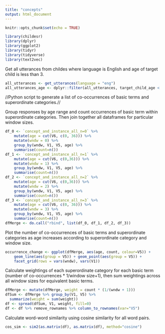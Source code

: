 ```yaml
---
title: "concepts"
output: html_document
---
```


```r
knitr::opts_chunk$set(echo = TRUE)
```

```r
library(childesr)
library(dplyr)
library(ggplot2)
library(tidyr)
library(tidyverse)
library(text2vec)
```

Get all utterances from childes where language is English and age of target child is less than 3.
```r
all_utterances <- get_utterances(language = "eng")
all_utterances_age <- dplyr::filter(all_utterances, target_child_age < 36)
```

//Python script to generate a list of co-occurrences of basic terms and superordinate categories.//

Group responses by age range and count occurrences of basic term within superordinate categories. Then join together all dataframes for particular window sizes. 
```r
df_0 <- `concept_and_instance_all_n=0` %>%
    mutate(age = cut(V6, c(0, 36))) %>% 
    mutate(wndw = 0) %>%
    group_by(wndw, V1, V5, age) %>%
    summarise(count=n())
df_1 <- `concept_and_instance_all_n=1` %>%
    mutate(age = cut(V6, c(0,36))) %>% 
    mutate(wndw = 1) %>%
    group_by(wndw, V1, V5, age) %>%
    summarise(count=n())
df_2 <- `concept_and_instance_all_n=2` %>%
    mutate(age = cut(V6, c(0,36))) %>% 
    mutate(wndw = 2) %>%
    group_by(wndw, V1, V5, age) %>%
    summarise(count=n())
df_3 <- `concept_and_instance_all_n=3` %>%
    mutate(age = cut(V6, c(0, 36))) %>% 
    mutate(wndw = 3) %>%
    group_by(wndw, V1, V5, age) %>%
    summarise(count=n())
dfMerge <- do.call("rbind", list(df_0, df_1, df_2, df_3))
```

Plot the number of co-occurrences of basic terms and superordinate categories as age increases according to superordinate category and window size.
```r
occurrence_change <- ggplot(dfMerge, aes(age, count, colour=V5)) + 
    geom_line(aes(group = V5)) + geom_point(aes(group = V5)) + 
    facet_grid(rows = vars(wndw), vars(V1))
```

Calculate weightings of each superordinate category for each basic term (number of co-occurrences * 1/window size+1), then sum weightings across all window sizes for equivalent basic terms. 
```r
dfMerge <- mutate(dfMerge, weight = count * (1/(wndw + 1)))
dfSum <- dfMerge %>% group_by(V1, V5) %>%
  summarize(weight = sum(weight))
df <- spread(dfSum, V1, weight, fill=0)
df <- df %>% remove_rownames %>% column_to_rownames(var="V5")
```

Calculate word-word similarity using cosine similarity for all word pairs.
```r
cos_sim <- sim2(as.matrix(df), as.matrix(df), method="cosine")
```

